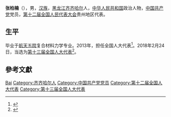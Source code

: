 '''张柏楠'''（{{bd|1962年||}}），男，[[汉族|汉族]]，[[黑龙江|黑龙江]][[齐齐哈尔|齐齐哈尔]]人，[[中华人民共和国|中华人民共和国]]政治人物，[[中国共产党|中国共产党]]党员，[[第十二届全国人民代表大会|第十二届全国人民代表大会]]贵州地区代表。

== 生平 ==
毕业于[[航天五院|航天五院]]复合材料力学专业。2013年，担任全国人大代表<ref>{{cite news|title=全国人大代表信息-张柏楠|url= http://210.82.31.1:8084/delegate/viewDelegate.action?dbid=122278|accessdate=2013-04-05|newspaper=全国人大网|archive-url=https://web.archive.org/web/20160306051009/http://www.npc.gov.cn/delegate/viewDelegate.action?dbid=122278|archive-date=2016-03-06|dead-url=yes}}</ref>。2018年2月24日，当选为[[第十三届全国人大代表|第十三届全国人大代表]]<ref>{{Cite web|title=（受权发布）中华人民共和国第十三届全国人民代表大会代表名单-中新网|url=http://www.chinanews.com/gn/2018/02-25/8453959.shtml|accessdate=2021-02-13|work=中新网|archive-date=2018-02-27|archive-url=https://web.archive.org/web/20180227031724/http://www.chinanews.com/gn/2018/02-25/8453959.shtml|dead-url=no}}</ref>。

== 參考文獻 ==
{{reflist}}

{{中国载人航天工程}}

{{Authority control}}

{{DEFAULTSORT:Zhang张}}
[[Category:张姓|Bai]]
[[Category:齐齐哈尔人|Category:齐齐哈尔人]]
[[Category:中国共产党党员|Category:中国共产党党员]]
[[Category:第十二届全国人大代表|Category:第十二届全国人大代表]]
[[Category:第十三届全国人大代表|Category:第十三届全国人大代表]]


{{中国政治人物小作品}}